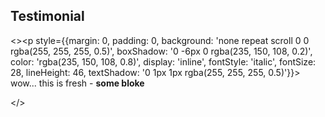 ## Testimonial
<><p style={{margin: 0, padding: 0, background: 'none repeat scroll 0 0 rgba(255, 255, 255, 0.5)', boxShadow: '0 -6px 0 rgba(235, 150, 108, 0.2)', color: 'rgba(235, 150, 108, 0.8)', display: 'inline', fontStyle: 'italic', fontSize: 28, lineHeight: 46, textShadow: '0 1px 1px rgba(255, 255, 255, 0.5)'}}>  wow... this is fresh - <b>some bloke</b></p>
</>

